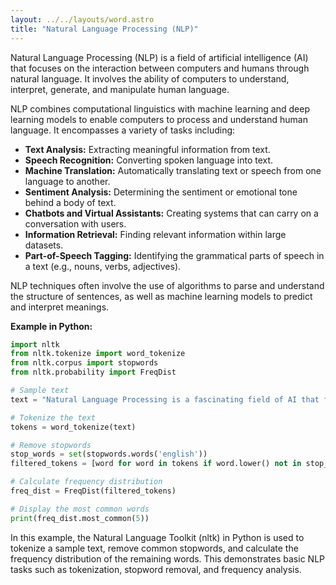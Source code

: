 ```yaml
---
layout: ../../layouts/word.astro
title: "Natural Language Processing (NLP)"
---
```

Natural Language Processing (NLP) is a field of artificial intelligence (AI) that focuses on the interaction between computers and humans through natural language. It involves the ability of computers to understand, interpret, generate, and manipulate human language.

NLP combines computational linguistics with machine learning and deep learning models to enable computers to process and understand human language. It encompasses a variety of tasks including:

- **Text Analysis:** Extracting meaningful information from text.
- **Speech Recognition:** Converting spoken language into text.
- **Machine Translation:** Automatically translating text or speech from one language to another.
- **Sentiment Analysis:** Determining the sentiment or emotional tone behind a body of text.
- **Chatbots and Virtual Assistants:** Creating systems that can carry on a conversation with users.
- **Information Retrieval:** Finding relevant information within large datasets.
- **Part-of-Speech Tagging:** Identifying the grammatical parts of speech in a text (e.g., nouns, verbs, adjectives).

NLP techniques often involve the use of algorithms to parse and understand the structure of sentences, as well as machine learning models to predict and interpret meanings.

**Example in Python:**

```python
import nltk
from nltk.tokenize import word_tokenize
from nltk.corpus import stopwords
from nltk.probability import FreqDist

# Sample text
text = "Natural Language Processing is a fascinating field of AI that focuses on the interaction between computers and humans through natural language."

# Tokenize the text
tokens = word_tokenize(text)

# Remove stopwords
stop_words = set(stopwords.words('english'))
filtered_tokens = [word for word in tokens if word.lower() not in stop_words]

# Calculate frequency distribution
freq_dist = FreqDist(filtered_tokens)

# Display the most common words
print(freq_dist.most_common(5))
```

In this example, the Natural Language Toolkit (nltk) in Python is used to tokenize a sample text, remove common stopwords, and calculate the frequency distribution of the remaining words. This demonstrates basic NLP tasks such as tokenization, stopword removal, and frequency analysis.